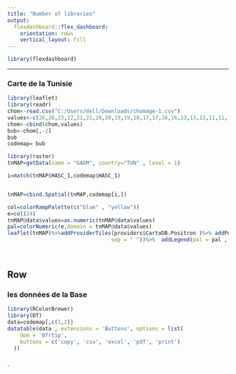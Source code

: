---
title: "Number of libraries"
output: 
  flexdashboard::flex_dashboard:
    orientation: rows
    vertical_layout: fill
---
<style>                     
.navbar {
  background-color:#6699FF;
  border-color:black;
}
.navbar-brand {
color:white!important;
}

</style>                    





```{r setup, include=FALSE}
library(flexdashboard)
```


-----------------------------------------------------------------------

### Carte de la Tunisie

```{r echo=FALSE}
library(leaflet)
library(readr)
chom<-read.csv("C:/Users/dell/Downloads/chomage-1.csv")
values<-c(26,26,23,22,21,21,20,20,19,19,18,17,17,16,16,13,13,13,11,11,11,10,10,10)
chom<-cbind(chom,values)
bub<-chom[,-2]
bub
codemap= bub

library(raster)
tnMAP=getData(name = "GADM", country="TUN" , level = 1)

i=match(tnMAP$HASC_1,codemap$HASC_1)


tnMAP=cbind.Spatial(tnMAP,codemap[i,])

col=colorRampPalette(c("blue" , "yellow"))                                                                         
e=col(24) 
tnMAP@data$values=as.numeric(tnMAP@data$values)
pal=colorNumeric(e,domain = tnMAP@data$values)
leaflet(tnMAP)%>%addProviderTiles(providers$CartoDB.Positron )%>% addPolygons(stroke = FALSE , smoothFactor = 0.2 ,fillColor = pal(tnMAP@data$values), fillOpacity = 0.8 ,    popup = paste(tnMAP@data$Area,tnMAP@data$values, 
                                 sep = " "))%>%  addLegend(pal = pal , values = ~values , opacity = 1.5 , position = "bottomright" )
                                 
   

```
Row {.tabset .tabset-fade}
-----------------------------------------------------------------------

### les données de la Base

```{r echo=FALSE }
library(RColorBrewer)
library(DT)
data=codemap[,c(1,2)]
datatable(data , extensions = 'Buttons', options = list(
    dom = 'Bfrtip',
    buttons = c('copy', 'csv', 'excel', 'pdf', 'print')
  ))
  
```
`

